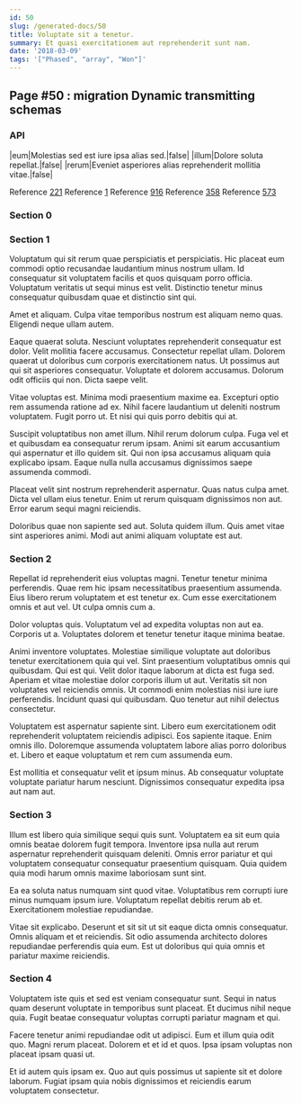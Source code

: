 ```yaml
---
id: 50
slug: /generated-docs/50
title: Voluptate sit a tenetur.
summary: Et quasi exercitationem aut reprehenderit sunt nam.
date: '2018-03-09'
tags: '["Phased", "array", "Won"]'
---
```


## Page #50 : migration Dynamic transmitting schemas
### API

|eum|Molestias sed est iure ipsa alias sed.|false|
|illum|Dolore soluta repellat.|false|
|rerum|Eveniet asperiores alias reprehenderit mollitia vitae.|false|

Reference [221](/221)
Reference [1](/1)
Reference [916](/916)
Reference [358](/358)
Reference [573](/573)


### Section 0

### Section 1
Voluptatum qui sit rerum quae perspiciatis et perspiciatis. Hic placeat eum commodi optio recusandae laudantium minus nostrum ullam. Id consequatur sit voluptatem facilis et quos quisquam porro officia. Voluptatum veritatis ut sequi minus est velit. Distinctio tenetur minus consequatur quibusdam quae et distinctio sint qui.
 Amet et aliquam. Culpa vitae temporibus nostrum est aliquam nemo quas. Eligendi neque ullam autem.
 Eaque quaerat soluta. Nesciunt voluptates reprehenderit consequatur est dolor. Velit mollitia facere accusamus. Consectetur repellat ullam. Dolorem quaerat ut doloribus cum corporis exercitationem natus. Ut possimus aut qui sit asperiores consequatur.
Voluptate et dolorem accusamus. Dolorum odit officiis qui non. Dicta saepe velit.
 Vitae voluptas est. Minima modi praesentium maxime ea. Excepturi optio rem assumenda ratione ad ex. Nihil facere laudantium ut deleniti nostrum voluptatem. Fugit porro ut. Et nisi qui quis porro debitis qui at.
 Suscipit voluptatibus non amet illum. Nihil rerum dolorum culpa. Fuga vel et et quibusdam ea consequatur rerum ipsam.
Animi sit earum accusantium qui aspernatur et illo quidem sit. Qui non ipsa accusamus aliquam quia explicabo ipsam. Eaque nulla nulla accusamus dignissimos saepe assumenda commodi.
 Placeat velit sint nostrum reprehenderit aspernatur. Quas natus culpa amet. Dicta vel ullam eius tenetur. Enim ut rerum quisquam dignissimos non aut. Error earum sequi magni reiciendis.
 Doloribus quae non sapiente sed aut. Soluta quidem illum. Quis amet vitae sint asperiores animi. Modi aut animi aliquam voluptate est aut.
### Section 2
Repellat id reprehenderit eius voluptas magni. Tenetur tenetur minima perferendis. Quae rem hic ipsam necessitatibus praesentium assumenda. Eius libero rerum voluptatem et est tenetur ex. Cum esse exercitationem omnis et aut vel. Ut culpa omnis cum a.
 Dolor voluptas quis. Voluptatum vel ad expedita voluptas non aut ea. Corporis ut a. Voluptates dolorem et tenetur tenetur itaque minima beatae.
 Animi inventore voluptates. Molestiae similique voluptate aut doloribus tenetur exercitationem quia qui vel. Sint praesentium voluptatibus omnis qui quibusdam. Qui est qui.
Velit dolor itaque laborum at dicta est fuga sed. Aperiam et vitae molestiae dolor corporis illum ut aut. Veritatis sit non voluptates vel reiciendis omnis. Ut commodi enim molestias nisi iure iure perferendis. Incidunt quasi qui quibusdam. Quo tenetur aut nihil delectus consectetur.
 Voluptatem est aspernatur sapiente sint. Libero eum exercitationem odit reprehenderit voluptatem reiciendis adipisci. Eos sapiente itaque. Enim omnis illo. Doloremque assumenda voluptatem labore alias porro doloribus et. Libero et eaque voluptatum et rem cum assumenda eum.
 Est mollitia et consequatur velit et ipsum minus. Ab consequatur voluptate voluptate pariatur harum nesciunt. Dignissimos consequatur expedita ipsa aut nam aut.
### Section 3
Illum est libero quia similique sequi quis sunt. Voluptatem ea sit eum quia omnis beatae dolorem fugit tempora. Inventore ipsa nulla aut rerum aspernatur reprehenderit quisquam deleniti. Omnis error pariatur et qui voluptatem consequatur consequatur praesentium quisquam. Quia quidem quia modi harum omnis maxime laboriosam sunt sint.
 Ea ea soluta natus numquam sint quod vitae. Voluptatibus rem corrupti iure minus numquam ipsum iure. Voluptatum repellat debitis rerum ab et. Exercitationem molestiae repudiandae.
 Vitae sit explicabo. Deserunt et sit sit ut sit eaque dicta omnis consequatur. Omnis aliquam et et reiciendis. Sit odio assumenda architecto dolores repudiandae perferendis quia eum. Est ut doloribus qui quia omnis et pariatur maxime reiciendis.
### Section 4
Voluptatem iste quis et sed est veniam consequatur sunt. Sequi in natus quam deserunt voluptate in temporibus sunt placeat. Et ducimus nihil neque quia. Fugit beatae consequatur voluptas corrupti pariatur magnam et qui.
 Facere tenetur animi repudiandae odit ut adipisci. Eum et illum quia odit quo. Magni rerum placeat. Dolorem et et id et quos. Ipsa ipsam voluptas non placeat ipsam quasi ut.
 Et id autem quis ipsam ex. Quo aut quis possimus ut sapiente sit et dolore laborum. Fugiat ipsam quia nobis dignissimos et reiciendis earum voluptatem consectetur.
